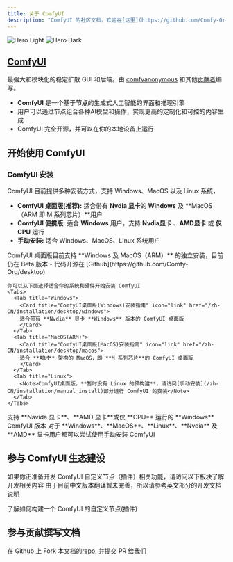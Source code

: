 ```yaml
---
title: 关于 ComfyUI
description: "ComfyUI 的社区文档。欢迎在[这里](https://github.com/Comfy-Org/docs)贡献文档。"
---
```


<img
  className="block dark:hidden"
  src="/images/comfyui_screenshot.png"
  alt="Hero Light"
/>
<img
  className="hidden dark:block"
  src="/images/comfyui_screenshot.png"
  alt="Hero Dark"
/>

## [ComfyUI](https://github.com/comfyanonymous/ComfyUI)

最强大和模块化的稳定扩散 GUI 和后端。由 [comfyanonymous](https://github.com/comfyanonymous) 和其他[贡献者](https://github.com/comfyanonymous/ComfyUI/graphs/contributors)编写。

- **ComfyUI** 是一个基于**节点**的生成式人工智能的界面和推理引擎
- 用户可以通过节点组合各种AI模型和操作，实现更高的定制化和可控的内容生成
- ComfyUI 完全开源，并可以在你的本地设备上运行

## 开始使用 ComfyUI

### ComfyUI 安装

ComfyUI 目前提供多种安装方式，支持 Windows、MacOS 以及 Linux 系统，
- **ComfyUI 桌面版(推荐):** 适合带有 **Nvdia 显卡**的 **Windows** 及 **MacOS（ARM 即 M 系列芯片）**用户
- **ComfyUI 便携版:** 适合 **Windows** 用户，支持 **Nvdia显卡** 、**AMD显卡** 或 **仅CPU** 运行
- **手动安装:** 适合 Windows、MacOS、Linux 系统用户

<AccordionGroup>
  <Accordion title="ComfyUI 桌面版(推荐)">
    ComfyUI 桌面版目前支持 **Windows 及 MacOS（ARM）** 的独立安装，目前仍在 Beta 版本
    - 代码开源在 [Github](https://github.com/Comfy-Org/desktop)

    你可以从下面选择适合你的系统和硬件开始安装 ComfyUI
    <Tabs>
      <Tab title="Windows">
        <Card title="ComfyUI桌面版(Windows)安装指南" icon="link" href="/zh-CN/installation/desktop/windows">
        适合带有 **Nvdia** 显卡 **Windows** 版本的 ComfyUI 桌面版
        </Card>
      </Tab>
      <Tab title="MacOS(ARM)">
        <Card title="ComfyUI桌面版(MacOS)安装指南" icon="link" href="/zh-CN/installation/desktop/macos">
        适合 **ARM** 架构的 MacOS，即 **M 系列芯片**的 ComfyUI 桌面版
        </Card>
      </Tab>
      <Tab title="Linux">
        <Note>ComfyUI桌面版，**暂时没有 Linux 的预构建**，请访问[手动安装](/zh-CN/installation/manual_install)部分进行 ComfyUI 的安装</Note>
      </Tab>
    </Tabs>
  </Accordion>

  <Accordion title="ComfyUI 便携版(Windows)">
    <Card title="ComfyUI桌面版(Windows)安装指南" icon="link" href="/zh-CN/installation/comfyui_portable_windows">
    支持 **Navida 显卡**、**AMD 显卡**或仅 **CPU** 运行的 **Windows** ComfyUI 版本
    </Card>
  </Accordion>

  <Accordion title="手动安装 ComfyUI">
    <Card title="ComfyUI 手动安装教程" icon="link" href="/zh-CN/installation/manual_install">
    对于 **Windows**、**MacOS**、**Linux**、**Nvdia** 及 **AMD** 显卡用户都可以尝试使用手动安装 ComfyUI
    </Card>
  </Accordion>
</AccordionGroup>

## 参与 ComfyUI 生态建设

如果你正准备开发 ComfyUI 自定义节点（插件）相关功能，请访问以下板块了解开发相关内容
<Note>由于目前中文版本翻译暂未完善，所以请参考英文部分的开发文档说明</Note>

<Card title="自定义节点开发指南" icon="link" href="/custom-nodes/overview">
了解如何构建一个 ComfyUI 的自定义节点(插件)
</Card>

## 参与贡献撰写文档

在 Github 上 Fork 本文档的[repo](https://github.com/comfyanonymous/ComfyUI), 并提交 PR 给我们